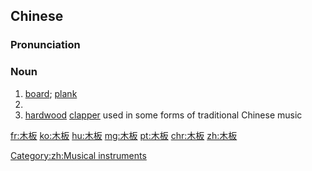 ==Chinese==
{{zh-forms}}

===Pronunciation===
{{zh-pron
|m=mùbǎn
|c=muk6 baan2
|cat=n
}}

===Noun===
{{zh-noun}}

# [[board]]; [[plank]] {{zh-mw|m:張|m:塊}}
# {{alternative form of|木版|lang=zh}}
# [[hardwood]] [[clapper]] used in some forms of traditional Chinese music

[[Category:zh:Musical instruments]]

[[fr:木板]]
[[ko:木板]]
[[hu:木板]]
[[mg:木板]]
[[pt:木板]]
[[chr:木板]]
[[zh:木板]]